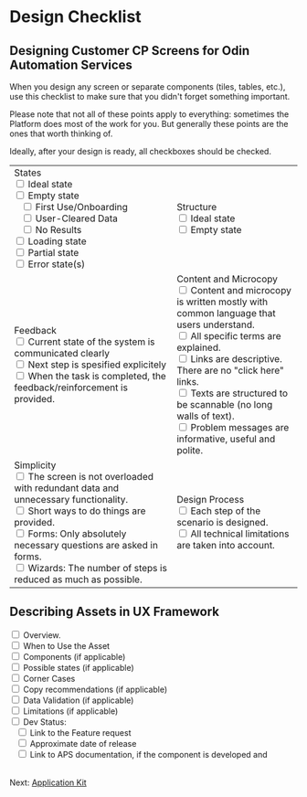 <Meta title="Content Guidelines/Design Checklist"/>

# Design Checklist

## Designing Customer CP Screens for Odin Automation Services
When you design any screen or separate components (tiles, tables, etc.), use this checklist to make sure that you didn't forget something important.

Please note that not all of these points apply to everything: sometimes the Platform does most of the work for you. But generally these points are the ones that worth thinking of.

Ideally, after your design is ready, all checkboxes should be checked.

<table >
<tr><td>
States<br/>
<input type="checkbox"/> Ideal state<br/>
<input type="checkbox"/> Empty state<br/>
&nbsp;&nbsp;&nbsp;<input type="checkbox"/> First Use/Onboarding<br/>
&nbsp;&nbsp;&nbsp;<input type="checkbox"/> User-Cleared Data<br/>
&nbsp;&nbsp;&nbsp;<input type="checkbox"/> No Results<br/>
<input type="checkbox"/> Loading state<br/>
<input type="checkbox"/> Partial state<br/>
<input type="checkbox"/> Error state(s)<br/> 
</td>
<td>
Structure<br/>
<input type="checkbox"/> Ideal state<br/> 
<input type="checkbox"/> Empty state<br/>
</td></tr>

<tr style={{ backgroundColor: 'white', align:'top' }}>
<td>
Feedback<br/>
<input type="checkbox"/> Current state of the system is communicated clearly<br/> 
<input type="checkbox"/> Next step is spesified explicitely<br/>
<input type="checkbox"/> When the task is completed, the feedback/reinforcement is provided.<br/> 
</td>
<td>
Content and Microcopy<br/>
<input type="checkbox"/>  Content and microcopy is written mostly with common language that users understand.<br/>  
<input type="checkbox"/>  All specific terms are explained.<br/>
<input type="checkbox"/>  Links are descriptive. There are no "click here" links.<br/>
<input type="checkbox"/>  Texts are structured to be scannable (no long walls of text). <br/>
<input type="checkbox"/>  Problem messages are informative, useful and polite.   <br/>
</td></tr>

<tr>
<td>
Simplicity<br/>
<input type="checkbox"/>  The screen is not overloaded with redundant data and unnecessary functionality.<br/> 
<input type="checkbox"/>  Short ways to do things are provided.<br/> 
<input type="checkbox"/>  Forms: Only absolutely necessary questions are asked in forms.<br/> 
<input type="checkbox"/>  Wizards: The number of steps is reduced as much as possible.<br/> 
</td>
<td>
Design Process <br/>
<input type="checkbox"/> Each step of the scenario is designed.<br/>
<input type="checkbox"/> All technical limitations are taken into account.<br/>
</td></tr>
</table>

## Describing Assets in UX Framework
<table>
<input type="checkbox"/> Overview. <br/>
<input type="checkbox"/> When to Use the Asset<br/>
<input type="checkbox"/> Components (if applicable)<br/>
<input type="checkbox"/> Possible states (if applicable)<br/>
<input type="checkbox"/> Corner Cases<br/>
<input type="checkbox"/> Copy recommendations (if applicable)<br/>
<input type="checkbox"/> Data Validation (if applicable)<br/>
<input type="checkbox"/> Limitations (if applicable)<br/>
<input type="checkbox"/> Dev Status:<br/>
&nbsp;&nbsp;&nbsp;<input type="checkbox"/> Link to the Feature request<br/>
&nbsp;&nbsp;&nbsp;<input type="checkbox"/> Approximate date of release<br/>
&nbsp;&nbsp;&nbsp;<input type="checkbox"/> Link to APS documentation, if the component is developed and   
</table>

Next: [Application Kit](/app-kit)



